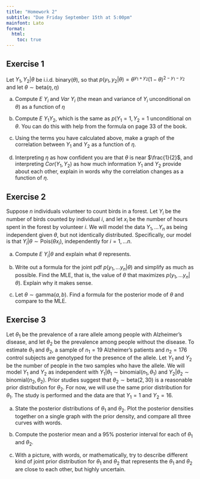 ```yaml
---
title: "Homework 2"
subtitle: "Due Friday September 15th at 5:00pm"
mainfont: Lato
format: 
  html:
    toc: true
---
```


## Exercise 1

Let $Y_1, Y_2 | \theta$ be i.i.d. binary($\theta$), so that $p(y_1, y_2 | \theta) = \theta ^{y_1 + y_2} (1- \theta) ^{2 - y_1 - y_2}$ and let $\theta \sim \text{beta}(\eta, \eta)$

a. Compute $E~Y_i$ and $Var~Y_i$ (the mean and variance of $Y_i$ unconditional on $\theta$) as a function of $\eta$

b. Compute $E~Y_1 Y_2$, which is the same as $p(Y_1 = 1, Y_2 = 1$ unconditional on $\theta$. You can do this with help from the formula on page 33 of the book.

c. Using the terms you have calculated above, make a graph of the correlation between $Y_1$ and $Y_2$ as a function of $\eta$.

d. Interpreting $\eta$ as how confident you are that $\theta$ is near $\frac{1}{2}$, and interpreting $Cor(Y_1, Y_2)$ as how much information $Y_1$ and $Y_2$ provide about each other, explain in words why the correlation changes as a function of $\eta$.

## Exercise 2

Suppose $n$ individuals volunteer to count birds in a forest. Let $Y_i$ be the number of birds counted by individual $i$, and let $x_i$ be the number of hours spent in the forest by volunteer $i$. We will model the data $Y_1, \ldots Y_n$ as being independent given $\theta$, but not identically distributed. Specifically, our model is that $Y_i | \theta \sim \text{Pois}(\theta x_i)$, independently for $i = 1, \ldots n$.

a. Compute $E~Y_i | \theta$ and explain what $\theta$ represents.

b. Write out a formula for the joint pdf $p(y_1, \ldots y_n |\theta)$ and simplify as much as possible. Find the MLE, that is, the value of $\theta$ that maximizes $p(y_1, \ldots y_n | \theta)$. Explain why it makes sense.

c. Let $\theta \sim \text{gamma}(a, b)$. Find a formula for the posterior mode of $\theta$ and compare to the MLE.

## Exercise 3

Let $\theta_1$ be the prevalence of a rare allele among people with Alzheimer's disease, and let $\theta_2$ be the prevalence among people without the disease. To estimate $\theta_1$ and $\theta_2$, a sample of $n_1 = 19$ Alzheimer's patients and $n_2 = 176$ control subjects are genotyped for the presence of the allele. Let $Y_1$ and $Y_2$ be the number of people in the two samples who have the allele. We will model $Y_1$ and $Y_2$ as independent with $Y_1 | \theta_1 \sim \text{binomial}(n_1, \theta_1)$ and $Y_2 | \theta_2 \sim \text{binomial}(n_2, \theta_2)$. Prior studies suggest that $\theta_2 \sim \text{beta}(2, 30)$ is a reasonable prior distribution for $\theta_2$. For now, we will use the same prior distribution for $\theta_1$. The study is performed and the data are that $Y_1 = 1$ and $Y_2 = 16$. 

a. State the posterior distributions of $\theta_1$ and $\theta_2$. Plot the posterior densities together on a single graph with the prior density, and compare all three curves with words.

b. Compute the posterior mean and a 95% posterior interval for each of $\theta_1$ and $\theta_2$.

c. With a picture, with words, or mathematically, try to describe different kind of joint prior distribution for $\theta_1$ and $\theta_2$ that represents the $\theta_1$ and $\theta_2$ are close to each other, but highly uncertain.